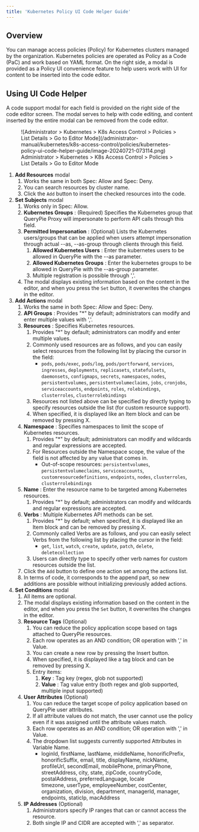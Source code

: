 ```yaml
---
title: 'Kubernetes Policy UI Code Helper Guide'
---
```


## Overview

You can manage access policies (Policy) for Kubernetes clusters managed by the organization. Kubernetes policies are operated as Policy as a Code (PaC) and work based on YAML format. On the right side, a modal is provided as a Policy UI convenience feature to help users work with UI for content to be inserted into the code editor.


## Using UI Code Helper

A code support modal for each field is provided on the right side of the code editor screen. The modal serves to help with code editing, and content inserted by the entire modal can be removed from the code editor.

<figure data-layout="center" data-align="center">
![Administrator &gt; Kubernetes &gt; K8s Access Control &gt; Policies &gt; List Details &gt; Go to Editor Mode](/administrator-manual/kubernetes/k8s-access-control/policies/kubernetes-policy-ui-code-helper-guide/image-20240721-073114.png)
<figcaption>
Administrator &gt; Kubernetes &gt; K8s Access Control &gt; Policies &gt; List Details &gt; Go to Editor Mode
</figcaption>
</figure>

1.  **Add Resources**  modal 
    1. Works the same in both Spec: Allow and Spec: Deny.
    2. You can search resources by cluster name.
    3. Click the `Add` button to insert the checked resources into the code.
2.  **Set Subjects**  modal
    1. Works only in Spec: Allow.
    2.  **Kubernetes Groups**  : (Required) Specifies the Kubernetes group that QueryPie Proxy will impersonate to perform API calls through this field. 
    3.  **Permitted Impersonation**  : (Optional) Lists the Kubernetes users/groups that can be applied when users attempt impersonation through actual --as, --as-group through clients through this field.
        1.  **Allowed Kubernetes Users** : Enter the kubernetes users to be allowed in QueryPie with the --as parameter.
        2.  **Allowed Kubernetes Groups** : Enter the kubernetes groups to be allowed in QueryPie with the --as-group parameter.
        3. Multiple registration is possible through ','. 
    4. The modal displays existing information based on the content in the editor, and when you press the `Set` button, it overwrites the changes in the editor. 
3.  **Add Actions**  modal
    1. Works the same in both Spec: Allow and Spec: Deny.
    2.  **API Groups** : Provides "*" by default; administrators can modify and enter multiple values with ','.
    3.  **Resources** : Specifies Kubernetes resources. 
        1. Provides "*" by default; administrators can modify and enter multiple values.
        2. Commonly used resources are as follows, and you can easily select resources from the following list by placing the cursor in the field:
            * `pods`, `pods/exec`, `pods/log`, `pods/portforward`, `services`, `ingresses`, `deployments`, `replicasets`, `statefulsets`, `daemonsets`, `configmaps`, `secrets`, `namespaces`, `nodes`, `persistentvolumes`, `persistentvolumeclaims`, `jobs`, `cronjobs`, `serviceaccounts`, `endpoints`, `roles`, `rolebindings`, `clusterroles`, `clusterrolebindings`
        3. Resources not listed above can be specified by directly typing to specify resources outside the list (for custom resource support).
        4. When specified, it is displayed like an Item block and can be removed by pressing X.
    4.  **Namespace** : Specifies namespaces to limit the scope of Kubernetes resources.
        1. Provides "*" by default; administrators can modify and wildcards and regular expressions are accepted.
        2. For Resources outside the Namespace scope, the value of the field is not affected by any value that comes in.
            * Out-of-scope resources: `persistentvolumes`, `persistentvolumeclaims`, `serviceaccounts`, `customresourcedefinitions`, `endpoints`, `nodes`, `clusterroles`, `clusterrolebindings`
    5.  **Name** : Enter the resource name to be targeted among Kubernetes resources.
        1. Provides "*" by default; administrators can modify and wildcards and regular expressions are accepted.
    6.  **Verbs** : Multiple Kubernetes API methods can be set.
        1. Provides "*" by default; when specified, it is displayed like an Item block and can be removed by pressing X.
        2. Commonly called Verbs are as follows, and you can easily select Verbs from the following list by placing the cursor in the field:
            * `get`, `list`, `watch`, `create`, `update`, `patch`, `delete`, `deletecollection`
        3. Users can directly type to specify other verb names for custom resources outside the list.
    7. Click the `Add` button to define one action set among the actions list. 
    8. In terms of code, it corresponds to the append part, so new additions are possible without initializing previously added actions.
4.  **Set Conditions**  modal
    1. All items are optional.
    2. The modal displays existing information based on the content in the editor, and when you press the `Set` button, it overwrites the changes in the editor. 
    3.  **Resource Tags**  (Optional)
        1. You can reduce the policy application scope based on tags attached to QueryPie resources.
        2. Each row operates as an AND condition; OR operation with ',' in Value.
        3. You can create a new row by pressing the Insert button.
        4. When specified, it is displayed like a tag block and can be removed by pressing X.
        5. Entry items: 
            1.  **Key** : Tag key (regex, glob not supported)
            2.  **Value** : Tag value entry (both regex and glob supported, multiple input supported)
    4.  **User Attributes**  (Optional)
        1. You can reduce the target scope of policy application based on QueryPie user attributes.
        2. If all attribute values do not match, the user cannot use the policy even if it was assigned until the attribute values match.
        3. Each row operates as an AND condition; OR operation with ',' in Value.
        4. The dropdown list suggests currently supported Attributes in Variable Name.
            * loginId, firstName, lastName, middleName, honorificPrefix, honorificSuffix, email, title, displayName, nickName, profileUrl, secondEmail, mobilePhone, primaryPhone, streetAddress, city, state, zipCode, countryCode, postalAddress, preferredLanguage, locale<br/>timezone, userType, employeeNumber, costCenter, organization, division, department, managerId, manager, endpoints, staticIp, macAddress
    5.  **IP Addresses**  (Optional)
        1. Administrators specify IP ranges that can or cannot access the resource.
        2. Both single IP and CIDR are accepted with ',' as separator.
